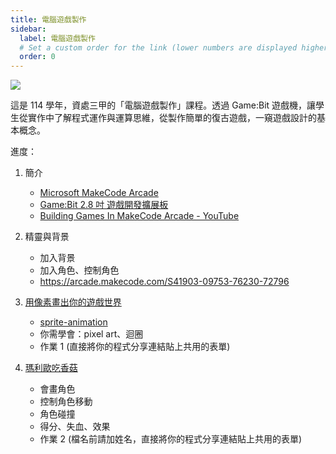 ```yaml
---
title: 電腦遊戲製作
sidebar:
  label: 電腦遊戲製作
  # Set a custom order for the link (lower numbers are displayed higher up)
  order: 0
---
```


![](./images/game-dev-banner.png)

這是 114 學年，資處三甲的「電腦遊戲製作」課程。透過 Game:Bit 遊戲機，讓學生從實作中了解程式運作與運算思維，從製作簡單的復古遊戲，一窺遊戲設計的基本概念。

進度：

1. 簡介
   - [Microsoft MakeCode Arcade](https://arcade.makecode.com/)
   - [Game:Bit 2.8 吋 遊戲開發擴展板](https://www.icshop.com.tw/pages/circuspi-gamebit)
   - [Building Games In MakeCode Arcade - YouTube](https://www.youtube.com/playlist?list=PLllmBIfSE6xyHn7CwlL-Ld1s4Pe86YljD)
1. 精靈與背景
   - 加入背景
   - 加入角色、控制角色
   - https://arcade.makecode.com/S41903-09753-76230-72796
1. [用像素畫出你的遊戲世界](./pixel-art)

   - [sprite-animation](https://arcade.makecode.com/S38268-57073-83422-38301)
   - 你需學會：pixel art、迴圈
   - 作業 1 (直接將你的程式分享連結貼上共用的表單)

1. [瑪利歐吃香菇](./mario)
   - 會畫角色
   - 控制角色移動
   - 角色碰撞
   - 得分、失血、效果
   - 作業 2 (檔名前請加姓名，直接將你的程式分享連結貼上共用的表單)
